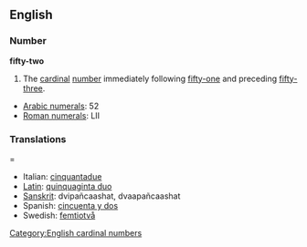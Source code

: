 == English ==
=== Number ===
'''fifty-two'''

#The [[cardinal]] [[number]] immediately following [[fifty-one]] and preceding [[fifty-three]].

*[[w:Arabic Numerals|Arabic numerals]]: 52
*[[w:Roman numerals|Roman numerals]]: LII
 
===Translations====
*Italian: [[cinquantadue]]
*[[Latin]]: [[quinquaginta duo]]
*[[Sanskrit]]: dvipañcaashat, dvaapañcaashat
*Spanish: [[cincuenta y dos]]
*Swedish: [[femtiotvå]]

[[Category:English cardinal numbers]]